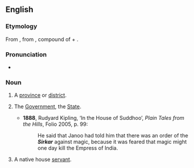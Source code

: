 ==English==

===Etymology===
From {{etyl|ur|en}} {{m|ur|سركار|tr=sirkār}}, from {{etyl|fa|en}} {{m|fa|سرکار|tr=sarkār}}, compound of {{m|fa|سر||head|tr=sar}} + {{m|fa|كار||agent, doer|tr=kār}}.

===Pronunciation===
* {{IPA|/ˈsɜːkɑː/|lang=en}}

===Noun===
{{en-noun}}

# {{lb|en|India}} A [[province]] or [[district]].
# {{lb|en|India}} The [[government|Government]], the [[State]].
#* '''1888''', Rudyard Kipling, ‘In the House of Suddhoo’, ''Plain Tales from the Hills'', Folio 2005, p. 99:
#*: He said that Janoo had told him that there was an order of the '''''Sirkar''''' against magic, because it was feared that magic might one day kill the Empress of India.
# {{lb|en|India}} A native house [[servant]].